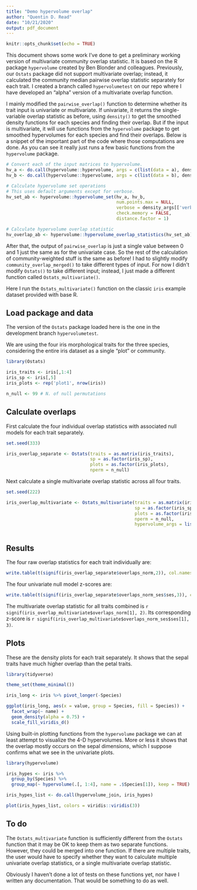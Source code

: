 ```yaml
---
title: "Demo hypervolume overlap"
author: "Quentin D. Read"
date: "10/21/2020"
output: pdf_document
---
```


```r
knitr::opts_chunk$set(echo = TRUE)
```

This document shows some work I've done to get a preliminary working version of multivariate community overlap statistic. It is based on the R package `hypervolume` created by Ben Blonder and colleagues. Previously, our `Ostats` package did not support multivariate overlap; instead, it calculated the community median pairwise overlap statistic separately for each trait. I created a branch called `hypervolumetest` on our repo where I have developed an "alpha" version of a multivariate overlap function.

I mainly modified the `pairwise_overlap()` function to determine whether its trait input is univariate or multivariate. If univariate, it returns the single-variable overlap statistic as before, using `density()` to get the smoothed density functions for each species and finding their overlap. But if the input is multivariate, it will use functions from the `hypervolume` package to get smoothed hypervolumes for each species and find their overlaps. Below is a snippet of the important part of the code where those computations are done. As you can see it really just runs a few basic functions from the `hypervolume` package.

```r
# Convert each of the input matrices to hypervolume.
hv_a <- do.call(hypervolume::hypervolume, args = c(list(data = a), density_args))
hv_b <- do.call(hypervolume::hypervolume, args = c(list(data = b), density_args))

# Calculate hypervolume set operations
# This uses default arguments except for verbose. 
hv_set_ab <- hypervolume::hypervolume_set(hv_a, hv_b, 
                                          num.points.max = NULL, 
                                          verbose = density_args[['verbose']], 
                                          check.memory = FALSE, 
                                          distance.factor = 1)

# Calculate hypervolume overlap statistic
hv_overlap_ab <- hypervolume::hypervolume_overlap_statistics(hv_set_ab)
```

After that, the output of `pairwise_overlap` is just a single value between 0 and 1 just the same as for the univariate case. So the rest of the calculation of community-weighted stuff is the same as before! I had to slightly modify `community_overlap_merged()` to take different types of input. For now I didn't modify `Ostats()` to take different input; instead, I just made a different function called `Ostats_multivariate()`.

Here I run the `Ostats_multivariate()` function on the classic `iris` example dataset provided with base R.

## Load package and data

The version of the `Ostats` package loaded here is the one in the development branch `hypervolumetest`.

We are using the four iris morphological traits for the three species, considering the entire iris dataset as a single "plot" or community.

```r
library(Ostats)

iris_traits <- iris[,1:4]
iris_sp <- iris[,5]
iris_plots <- rep('plot1', nrow(iris))

n_null <- 99 # N. of null permutations
```

## Calculate overlaps

First calculate the four individual overlap statistics with associated null models for each trait separately.

```r
set.seed(333)

iris_overlap_separate <- Ostats(traits = as.matrix(iris_traits), 
                                sp = as.factor(iris_sp), 
                                plots = as.factor(iris_plots), 
                                nperm = n_null)
```
 
Next calculate a single multivariate overlap statistic across all four traits.

```r
set.seed(222)

iris_overlap_multivariate <- Ostats_multivariate(traits = as.matrix(iris_traits), 
                                                 sp = as.factor(iris_sp), 
                                                 plots = as.factor(iris_plots), 
                                                 nperm = n_null, 
                                                 hypervolume_args = list(verbose = FALSE, 
                                                                         method = 'box'))
```

## Results

The four raw overlap statistics for each trait individually are:

```r
write.table(t(signif(iris_overlap_separate$overlaps_norm,2)), col.names = FALSE)
```

The four univariate null model z-scores are:

```r
write.table(t(signif(iris_overlap_separate$overlaps_norm_ses$ses,3)), col.names = FALSE)
```

The multivariate overlap statistic for all traits combined is `r signif(iris_overlap_multivariate$overlaps_norm[1], 2)`. Its corresponding z-score is `r signif(iris_overlap_multivariate$overlaps_norm_ses$ses[1], 3)`.

## Plots

These are the density plots for each trait separately. It shows that the sepal traits have much higher overlap than the petal traits.

```r
library(tidyverse)

theme_set(theme_minimal())

iris_long <- iris %>% pivot_longer(-Species)

ggplot(iris_long, aes(x = value, group = Species, fill = Species)) +
  facet_wrap(~ name) +
  geom_density(alpha = 0.75) +
  scale_fill_viridis_d()

```

Using built-in plotting functions from the `hypervolume` package we can at least attempt to visualize the 4-D hypervolumes.
More or less it shows that the overlap mostly occurs on the sepal dimensions, which I suppose confirms what we see in the univariate plots.

```r
library(hypervolume)

iris_hypes <- iris %>%
  group_by(Species) %>%
  group_map(~ hypervolume(.[, 1:4], name = .$Species[1]), keep = TRUE)
```

```r
iris_hypes_list <- do.call(hypervolume_join, iris_hypes)

plot(iris_hypes_list, colors = viridis::viridis(3))

```



## To do

The `Ostats_multivariate` function is sufficiently different from the `Ostats` function that it may be OK to keep them as two separate functions. However, they could be merged into one function. If there are multiple traits, the user would have to specify whether they want to calculate multiple univariate overlap statistics, or a single multivariate overlap statistic.

Obviously I haven't done a lot of tests on these functions yet, nor have I written any documentation. That would be something to do as well.
